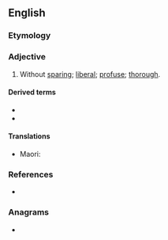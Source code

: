 ==English==

===Etymology===
{{prefix|en|un|sparing}}

===Adjective===
{{en-adj}}

# Without [[spare|sparing]]; [[liberal]]; [[profuse]]; [[thorough]].

====Derived terms====
* {{l|en|unsparingly}}
* {{l|en|unsparingness}}

====Translations====
{{trans-top|thorough}}
* Maori: {{t|mi|tōtōpū}}
{{trans-mid}}
{{trans-bottom}}

===References===
* {{R:Lexico}}

===Anagrams===
* {{anagrams|en|a=aginnprsu|unparsing}}